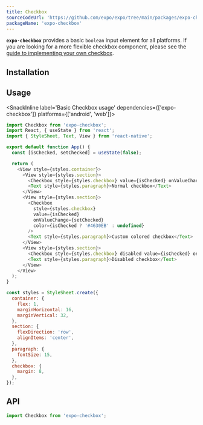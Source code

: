 ```yaml
---
title: Checkbox
sourceCodeUrl: 'https://github.com/expo/expo/tree/main/packages/expo-checkbox'
packageName: 'expo-checkbox'
---
```



**`expo-checkbox`** provides a basic `boolean` input element for all platforms. If you are looking for a more flexible checkbox component, please see the [guide to implementing your own checkbox](/ui-programming/implementing-a-checkbox.mdx).

<PlatformsSection android emulator web ios simulator />

## Installation

<APIInstallSection hideBareInstructions />

## Usage

<SnackInline label='Basic Checkbox usage' dependencies={['expo-checkbox']} platforms={['android', 'web']}>

```js
import Checkbox from 'expo-checkbox';
import React, { useState } from 'react';
import { StyleSheet, Text, View } from 'react-native';

export default function App() {
  const [isChecked, setChecked] = useState(false);

  return (
    <View style={styles.container}>
      <View style={styles.section}>
        <Checkbox style={styles.checkbox} value={isChecked} onValueChange={setChecked} />
        <Text style={styles.paragraph}>Normal checkbox</Text>
      </View>
      <View style={styles.section}>
        <Checkbox
          style={styles.checkbox}
          value={isChecked}
          onValueChange={setChecked}
          color={isChecked ? '#4630EB' : undefined}
        />
        <Text style={styles.paragraph}>Custom colored checkbox</Text>
      </View>
      <View style={styles.section}>
        <Checkbox style={styles.checkbox} disabled value={isChecked} onValueChange={setChecked} />
        <Text style={styles.paragraph}>Disabled checkbox</Text>
      </View>
    </View>
  );
}

const styles = StyleSheet.create({
  container: {
    flex: 1,
    marginHorizontal: 16,
    marginVertical: 32,
  },
  section: {
    flexDirection: 'row',
    alignItems: 'center',
  },
  paragraph: {
    fontSize: 15,
  },
  checkbox: {
    margin: 8,
  },
});
```

</SnackInline>

## API

```js
import Checkbox from 'expo-checkbox';
```

<APISection packageName="expo-checkbox" apiName="Checkbox" />